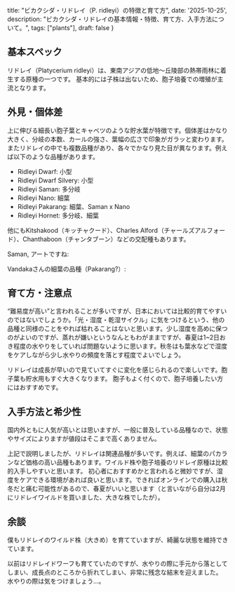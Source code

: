   title: "ビカクシダ・リドレイ（P. ridleyi）の特徴と育て方",
  date: '2025-10-25',
  description: "ビカクシダ・リドレイの基本情報・特徴、育て方、入手方法について。",
  tags: ["plants"],
  draft: false
}


## 基本スペック

リドレイ（Platycerium ridleyi）は、東南アジアの低地〜丘陵部の熱帯雨林に着生する原種の一つです。
基本的には子株は出ないため、胞子培養での増殖が主流となります。

## 外見・個体差

上に伸びる細長い胞子葉とキャベツのような貯水葉が特徴です。個体差はかなり大きく、分岐の本数、カールの強さ、葉幅の広さで印象がガラッと変わります。
またリドレイの中でも複数品種があり、各々でかなり見た目が異なります。例えば以下のような品種があります。

- Ridleyi Dwarf: 小型
- Ridleyi Dwarf Silvery: 小型
- Ridleyi Saman: 多分岐
- Ridleyi Nano: 細葉
- Ridleyi Pakarang: 細葉、Saman x Nano
- Ridleyi Hornet: 多分岐、細葉

他にもKitshakood（キッチャクード）、Charles Alford（チャールズアルフォード）、Chanthaboon（チャンタブーン）などの交配種もあります。

Saman, アートですね:

<InstagramEmbed url="https://www.instagram.com/p/DHlXgOFSaZW/?utm_source=ig_web_copy_link&igsh=MzRlODBiNWFlZA==" />


Vandakaさんの細葉の品種（Pakarang?）:

<InstagramEmbed url="https://www.instagram.com/p/DKPHXxKTGF2/?utm_source=ig_web_copy_link&igsh=MzRlODBiNWFlZA==" />

## 育て方・注意点

“難易度が高い”と言われることが多いですが、日本においては比較的育てやすいのではないでしょうか。「光・湿度・乾湿サイクル」に気をつけるという、他の品種と同様のことをやれば枯れることはないと思います。少し湿度を高めに保つのがよいのですが、蒸れが嫌いというなんともわがままですが、春夏は1~2日おき程度の水やりをしていれば問題ないように思います。秋冬はも葉水などで湿度をケアしながら少し水やりの頻度を落とす程度でよいでしょう。

リドレイは成長が早いので見ていてすぐに変化を感じられるので楽しいです。胞子葉も貯水用もすぐ大きくなります。
胞子もよく付くので、胞子培養したい方にはおすすめです。

## 入手方法と希少性

国内外ともに人気が高いとは思いますが、一般に普及している品種なので、状態やサイズによりますが値段はそこまで高くありません。

上記で説明しましたが、リドレイは関連品種が多いです。例えば、細葉のパカランなど価格の高い品種もあります。ワイルド株や胞子培養のリドレイ原種は比較的入手しやすいと思います。
初心者におすすめかと言われると微妙ですが、湿度をケアできる環境があれば良いと思います。できればオンラインでの購入は秋冬だと痛む可能性があるので、春夏がいいと思います（と言いながら自分は2月にリドレイワイルドを買いました、大きな株でしたが）。

## 余談

僕もリドレイのワイルド株（大きめ）を育てていますが、綺麗な状態を維持できています。

以前はリドレイドワーフも育てていたのですが、水やりの際に手元から落としてしまい、成長点のところから折れてしまい、非常に残念な結末を迎えました。
水やりの際は気をつけましょう…。